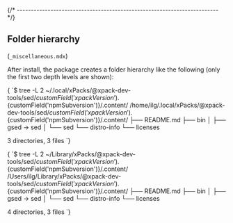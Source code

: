 


{/* ------------------------------------------------------------------------ */}

## Folder hierarchy

(`_miscellaneous.mdx`)

After install, the package creates a folder hierarchy like the following
(only the first two depth levels are shown):

<Tabs groupId="operating-systems">

<TabItem value="linux" label="GNU/Linux">

<CodeBlock language="console"> {
`$ tree -L 2 ~/.local/xPacks/\@xpack-dev-tools/sed/${customField('xpackVersion')}.${customField('npmSubversion')}/.content/
/home/ilg/.local/xPacks/\@xpack-dev-tools/sed/${customField('xpackVersion')}.${customField('npmSubversion')}/.content/
├── README.md
├── bin
│   ├── gsed -> sed
│   └── sed
└── distro-info
    └── licenses

3 directories, 3 files
`} </CodeBlock>

</TabItem>

<TabItem value="macos" label="macOS">

<CodeBlock language="console"> {
`$ tree -L 2 ~/Library/xPacks/\@xpack-dev-tools/sed/${customField('xpackVersion')}.${customField('npmSubversion')}/.content/
/Users/ilg/Library/xPacks/\@xpack-dev-tools/sed/${customField('xpackVersion')}.${customField('npmSubversion')}/.content/
├── README.md
├── bin
│   ├── gsed -> sed
│   └── sed
└── distro-info
    └── licenses

4 directories, 3 files
`} </CodeBlock>

</TabItem>

</Tabs>
